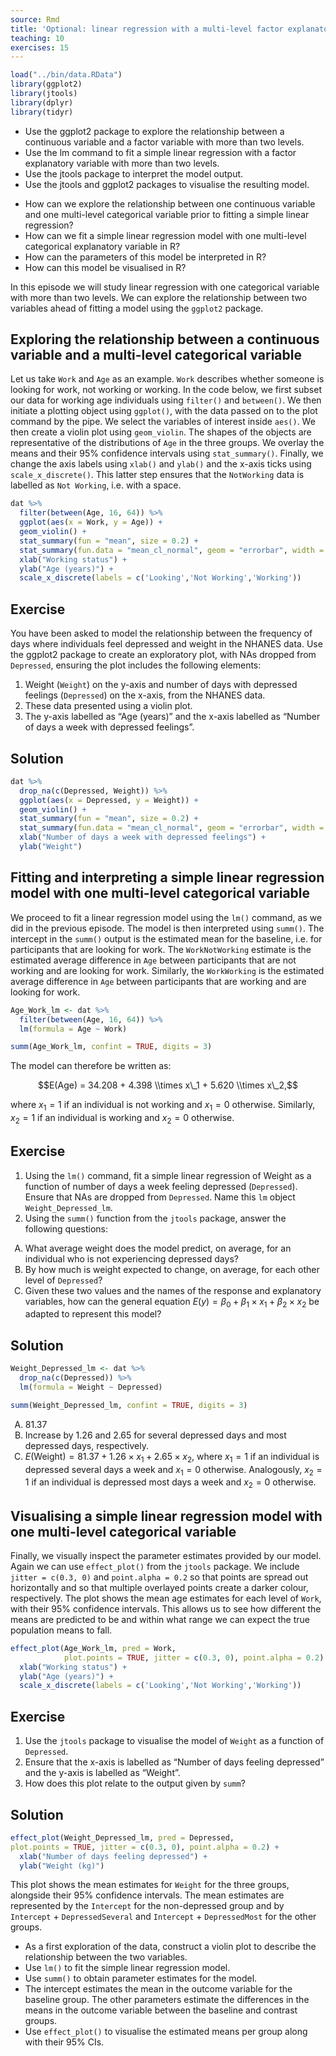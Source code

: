 ```yaml
---
source: Rmd
title: 'Optional: linear regression with a multi-level factor explanatory variable'
teaching: 10
exercises: 15
---
```


```r
load("../bin/data.RData")
library(ggplot2)
library(jtools)
library(dplyr)
library(tidyr)
```

::::::::::::::::::::::::::::::::::::::: objectives

- Use the ggplot2 package to explore the relationship between a continuous variable and a factor variable with more than two levels.
- Use the lm command to fit a simple linear regression with a factor explanatory variable with more than two levels.
- Use the jtools package to interpret the model output.
- Use the jtools and ggplot2 packages to visualise the resulting model.

::::::::::::::::::::::::::::::::::::::::::::::::::

:::::::::::::::::::::::::::::::::::::::: questions

- How can we explore the relationship between one continuous variable and one multi-level categorical variable prior to fitting a simple linear regression?
- How can we fit a simple linear regression model with one multi-level categorical explanatory variable in R?
- How can the parameters of this model be interpreted in R?
- How can this model be visualised in R?

::::::::::::::::::::::::::::::::::::::::::::::::::

In this episode we will study linear regression with one categorical variable with more than two levels. We can explore the relationship between two variables ahead of fitting a model using the `ggplot2` package.

## Exploring the relationship between a continuous variable and a multi-level categorical variable

Let us take `Work` and `Age` as an example. `Work` describes whether someone is looking for work, not working or working. In the code below, we first subset our data for working age individuals using `filter()` and `between()`. We then initiate a plotting object using `ggplot()`, with the data passed on to the plot command by the pipe. We select the variables of interest inside `aes()`. We then create a violin plot using `geom_violin`. The shapes of the objects are representative of the distributions of `Age` in the three groups. We overlay the means and their 95% confidence intervals using `stat_summary()`. Finally, we change the axis labels using `xlab()` and `ylab()` and the x-axis ticks using `scale_x_discrete()`. This latter step ensures that the `NotWorking` data is labelled as `Not Working`, i.e. with a space.

```r
dat %>%
  filter(between(Age, 16, 64)) %>%
  ggplot(aes(x = Work, y = Age)) +
  geom_violin() + 
  stat_summary(fun = "mean", size = 0.2) +
  stat_summary(fun.data = "mean_cl_normal", geom = "errorbar", width = 0.2) + 
  xlab("Working status") + 
  ylab("Age (years)") +
  scale_x_discrete(labels = c('Looking','Not Working','Working'))
```

:::::::::::::::::::::::::::::::::::::::  challenge

## Exercise

You have been asked to model the relationship between the frequency of
days where individuals feel depressed and weight in the NHANES data.
Use the ggplot2 package to create an exploratory plot, with NAs dropped from `Depressed`,
ensuring the plot includes the following elements:

1. Weight (`Weight`) on the y-axis and number of days with
  depressed feelings (`Depressed`) on the x-axis, from the NHANES data.
2. These data presented using a violin plot.
3. The y-axis labelled as "Age (years)" and the x-axis labelled as
  "Number of days a week with depressed feelings".

:::::::::::::::  solution

## Solution

```r
dat %>%
  drop_na(c(Depressed, Weight)) %>%
  ggplot(aes(x = Depressed, y = Weight)) +
  geom_violin() +
  stat_summary(fun = "mean", size = 0.2) +
  stat_summary(fun.data = "mean_cl_normal", geom = "errorbar", width = 0.2) +
  xlab("Number of days a week with depressed feelings") +
  ylab("Weight")
```

:::::::::::::::::::::::::

::::::::::::::::::::::::::::::::::::::::::::::::::

## Fitting and interpreting a simple linear regression model with one multi-level categorical variable

We proceed to fit a linear regression model using the `lm()` command, as we did in the previous episode. The model is then interpreted using `summ()`. The intercept in the `summ()` output is the estimated mean for the baseline, i.e. for participants that are looking for work. The `WorkNotWorking` estimate is the estimated average difference in `Age` between participants that are not working and are looking for work. Similarly, the `WorkWorking` is the estimated average difference in `Age` between participants that are working and are looking for work.

```r
Age_Work_lm <- dat %>%
  filter(between(Age, 16, 64)) %>%
  lm(formula = Age ~ Work)

summ(Age_Work_lm, confint = TRUE, digits = 3)
```

The model can therefore be written as:

$$E(Age) = 34.208 + 4.398 \\times x\_1 + 5.620 \\times x\_2,$$

where $x_1 = 1$ if an individual is not working and $x_1 = 0$ otherwise.
Similarly, $x_2 = 1$ if an individual is working and $x_2 = 0$ otherwise.

:::::::::::::::::::::::::::::::::::::::  challenge

## Exercise

1. Using the `lm()` command, fit a simple linear regression of Weight
  as a function of number of days a week feeling depressed (`Depressed`).
  Ensure that NAs are dropped from `Depressed`. Name this `lm` object `Weight_Depressed_lm`.
2. Using the `summ()` function from the `jtools` package,
  answer the following questions:

A) What average weight does the model predict, on average,
for an individual who is not experiencing depressed days?  
B) By how much is weight expected to change,
on average, for each other level of `Depressed`?  
C) Given these two values and the names of the response and explanatory
variables, how can the general equation $E(y) = \beta_0 + {\beta}_1
\times x_1 + {\beta}_2 \times x_2$ be adapted to represent this model?

:::::::::::::::  solution

## Solution

```r
Weight_Depressed_lm <- dat %>%
  drop_na(c(Depressed)) %>%
  lm(formula = Weight ~ Depressed)

summ(Weight_Depressed_lm, confint = TRUE, digits = 3)
```

A) 81.37  
B) Increase by 1.26 and 2.65 for several depressed days and most
depressed days, respectively.  
C) $E(\text{Weight}) = 81.37 + 1.26 \times x_1 +
2.65 \times x_2$,
where $x_1 = 1$ if an individual is depressed several days a week
and $x_1 = 0$ otherwise. Analogously,
$x_2 = 1$ if an individual is depressed most days a week and
$x_2 = 0$ otherwise.



:::::::::::::::::::::::::

::::::::::::::::::::::::::::::::::::::::::::::::::

## Visualising a simple linear regression model with one multi-level categorical variable

Finally, we visually inspect the parameter estimates provided by our model. Again we can use `effect_plot()` from the `jtools` package. We include `jitter = c(0.3, 0)` and `point.alpha = 0.2` so that points are spread out horizontally and so that multiple overlayed points create a darker colour, respectively. The plot shows the mean age estimates for each level of `Work`, with their 95% confidence intervals. This allows us to see how different the means are predicted to be and within what range we can expect the true population means to fall.

```r
effect_plot(Age_Work_lm, pred = Work,
            plot.points = TRUE, jitter = c(0.3, 0), point.alpha = 0.2) +
  xlab("Working status") + 
  ylab("Age (years)") +
  scale_x_discrete(labels = c('Looking','Not Working','Working'))
```

:::::::::::::::::::::::::::::::::::::::  challenge

## Exercise

1. Use the `jtools` package to visualise the model of `Weight` as a
  function of `Depressed`.
2. Ensure that the x-axis is labelled as "Number of days feeling depressed"
  and the y-axis is labelled as "Weight".
3. How does this plot relate to the output given by `summ`?

:::::::::::::::  solution

## Solution

```r
effect_plot(Weight_Depressed_lm, pred = Depressed, 
plot.points = TRUE, jitter = c(0.3, 0), point.alpha = 0.2) +
  xlab("Number of days feeling depressed") +
  ylab("Weight (kg)")
```

This plot shows the mean estimates for `Weight` for the three groups,
alongside their 95% confidence intervals. The mean estimates are
represented by the `Intercept` for the non-depressed group and
by `Intercept` + `DepressedSeveral` and `Intercept` + `DepressedMost` for
the other groups.



:::::::::::::::::::::::::

::::::::::::::::::::::::::::::::::::::::::::::::::

:::::::::::::::::::::::::::::::::::::::: keypoints

- As a first exploration of the data, construct a violin plot to describe the relationship between the two variables.
- Use `lm()` to fit the simple linear regression model.
- Use `summ()` to obtain parameter estimates for the model.
- The intercept estimates the mean in the outcome variable for the baseline group. The other parameters estimate the differences in the means in the outcome variable between the baseline and contrast groups.
- Use `effect_plot()` to visualise the estimated means per group along with their 95% CIs.

::::::::::::::::::::::::::::::::::::::::::::::::::


